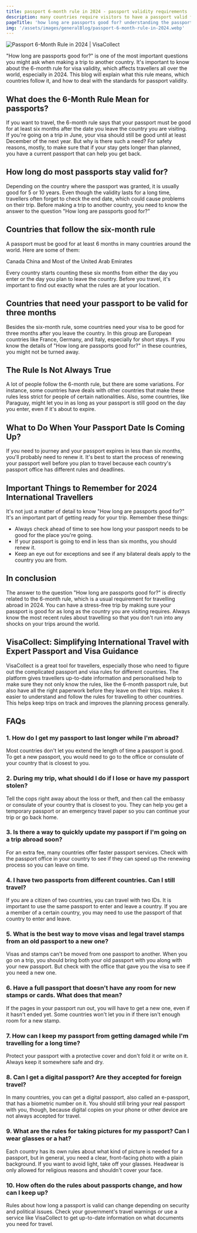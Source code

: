 ```yaml
---
title: passport 6-month rule in 2024 - passport validity requirements
description: many countries require visitors to have a passport valid for at least six months beyond their intended stay. the blog explores which countries enforce it.
pageTitle: 'how long are passports good for? understanding the passport 6-month rule in 2024'
img: '/assets/images/generalBlog/passport-6-month-rule-in-2024.webp'
---
```


<BlogContentHero className="mt-0">
  <img
    src="/assets/images/generalBlog/passport-6-month-rule-in-2024.webp"
    alt="Passport 6-Month Rule in 2024 | VisaCollect"
  />
</BlogContentHero>

"How long are passports good for?" is one of the most important questions you might ask when making a trip to another country. It's important to know about the 6-month rule for visa validity, which affects travellers all over the world, especially in 2024. This blog will explain what this rule means, which countries follow it, and how to deal with the standards for passport validity.

## What does the 6-Month Rule Mean for passports?

If you want to travel, the 6-month rule says that your passport must be good for at least six months after the date you leave the country you are visiting. If you're going on a trip in June, your visa should still be good until at least December of the next year. But why is there such a need? For safety reasons, mostly, to make sure that if your stay gets longer than planned, you have a current passport that can help you get back.

## How long do most passports stay valid for?

Depending on the country where the passport was granted, it is usually good for 5 or 10 years. Even though the validity lasts for a long time, travellers often forget to check the end date, which could cause problems on their trip. Before making a trip to another country, you need to know the answer to the question "How long are passports good for?"

## Countries that follow the six-month rule

A passport must be good for at least 6 months in many countries around the world. Here are some of them:

Canada
China and <LinkText href="/th" text="Thailand"/>
Most of the United Arab Emirates

Every country starts counting these six months from either the day you enter or the day you plan to leave the country. Before you travel, it's important to find out exactly what the rules are at your location.

## Countries that need your passport to be valid for three months

Besides the six-month rule, some countries need your visa to be good for three months after you leave the country. In this group are European countries like France, Germany, and Italy, especially for short stays. If you know the details of "How long are passports good for?" in these countries, you might not be turned away.

## The Rule Is Not Always True

A lot of people follow the 6-month rule, but there are some variations. For instance, some countries have deals with other countries that make these rules less strict for people of certain nationalities. Also, some countries, like Paraguay, might let you in as long as your passport is still good on the day you enter, even if it's about to expire.

## What to Do When Your Passport Date Is Coming Up?

If you need to journey and your passport expires in less than six months, you'll probably need to renew it. It's best to start the process of renewing your passport well before you plan to travel because each country's passport office has different rules and deadlines.

## Important Things to Remember for 2024 International Travellers

It's not just a matter of detail to know "How long are passports good for?" It's an important part of getting ready for your trip. Remember these things:

- Always check ahead of time to see how long your passport needs to be good for the place you're going.
- If your passport is going to end in less than six months, you should renew it.
- Keep an eye out for exceptions and see if any bilateral deals apply to the country you are from.

## In conclusion

The answer to the question "How long are passports good for?" is directly related to the 6-month rule, which is a usual requirement for travelling abroad in 2024. You can have a stress-free trip by making sure your passport is good for as long as the country you are visiting requires. Always know the most recent rules about travelling so that you don't run into any shocks on your trips around the world.

## VisaCollect: Simplifying International Travel with Expert Passport and Visa Guidance

VisaCollect is a great tool for travellers, especially those who need to figure out the complicated passport and visa rules for different countries. The platform gives travellers up-to-date information and personalised help to make sure they not only know the rules, like the 6-month passport rule, but also have all the right paperwork before they leave on their trips. <LinkText href="/" text="VisaCollect" /> makes it easier to understand and follow the rules for travelling to other countries. This helps keep trips on track and improves the planning process generally.

## FAQs

### 1. How do I get my passport to last longer while I'm abroad?

Most countries don't let you extend the length of time a passport is good. To get a new passport, you would need to go to the office or consulate of your country that is closest to you.

### 2. During my trip, what should I do if I lose or have my passport stolen?

Tell the cops right away about the loss or theft, and then call the embassy or consulate of your country that is closest to you. They can help you get a temporary passport or an emergency travel paper so you can continue your trip or go back home.

### 3. Is there a way to quickly update my passport if I'm going on a trip abroad soon?

For an extra fee, many countries offer faster passport services. Check with the passport office in your country to see if they can speed up the renewing process so you can leave on time.

### 4. I have two passports from different countries. Can I still travel?

If you are a citizen of two countries, you can travel with two IDs. It is important to use the same passport to enter and leave a country. If you are a member of a certain country, you may need to use the passport of that country to enter and leave.

### 5. What is the best way to move visas and legal travel stamps from an old passport to a new one?

Visas and stamps can't be moved from one passport to another. When you go on a trip, you should bring both your old passport with you along with your new passport. But check with the office that gave you the visa to see if you need a new one.

### 6. Have a full passport that doesn't have any room for new stamps or cards. What does that mean?

If the pages in your passport run out, you will have to get a new one, even if it hasn't ended yet. Some countries won't let you in if there isn't enough room for a new stamp.

### 7. How can I keep my passport from getting damaged while I'm travelling for a long time?

Protect your passport with a protective cover and don't fold it or write on it. Always keep it somewhere safe and dry.

### 8. Can I get a digital passport? Are they accepted for foreign travel?

In many countries, you can get a digital passport, also called an e-passport, that has a biometric number on it. You should still bring your real passport with you, though, because digital copies on your phone or other device are not always accepted for travel.

### 9. What are the rules for taking pictures for my passport? Can I wear glasses or a hat?

Each country has its own rules about what kind of picture is needed for a passport, but in general, you need a clear, front-facing photo with a plain background. If you want to avoid light, take off your glasses. Headwear is only allowed for religious reasons and shouldn't cover your face.

### 10. How often do the rules about passports change, and how can I keep up?

Rules about how long a passport is valid can change depending on security and political issues. Check your government's travel warnings or use a service like VisaCollect to get up-to-date information on what documents you need for travel.
